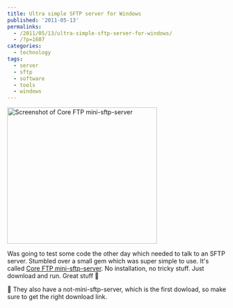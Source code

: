 ```yaml
---
title: Ultra simple SFTP server for Windows
published: '2011-05-13'
permalinks:
  - /2011/05/13/ultra-simple-sftp-server-for-windows/
  - /?p=1607
categories:
  - technology
tags:
  - server
  - sftp
  - software
  - tools
  - windows
---
```


<img
  src="/blog/ultra-simple-sftp-server-for-windows/mini-sftp-server-screenshot.jpg"
  alt="Screenshot of Core FTP mini-sftp-server"
  width="344"
  height="313"
  className="float-right ml-6 max-w-[45%]"
/>

Was going to test some code the other day which needed to talk to an SFTP server.
Stumbled over a small gem which was super simple to use. It's called [Core FTP mini-sftp-server](https://www.coreftp.com/server/).
No installation, no tricky stuff. Just download and run. Great stuff 🙂

<Note>
  📝 They also have a not-mini-sftp-server, which is the first dowload, so make
  sure to get the right download link.
</Note>
